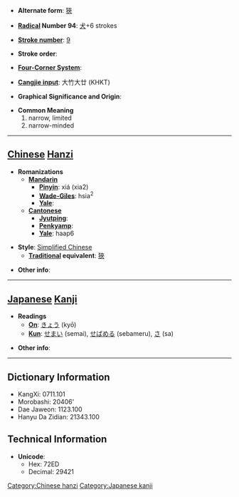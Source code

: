 * '''Alternate form''': [[狹]]

* '''[[Wiktionary:Chinese radical index| Radical]] Number 94''': [[Wiktionary:Chinese radical index 犬|犬]]+6 strokes

* '''[[Wiktionary:Chinese total strokes index|Stroke number]]''': [[Wiktionary:Chinese total strokes index 9|9]]

* '''Stroke order''': 

* '''[[Wiktionary:Chinese four corner index|Four-Corner System]]''': 

* '''[[Wiktionary:Chinese Cangjie index|Cangjie input]]''': 大竹大廿 (KHKT)

* '''Graphical Significance and Origin''': 

* '''Common Meaning'''
*#narrow, limited
*# narrow-minded


----

== [[Chinese]] [[Hanzi]] ==

* '''Romanizations'''
** '''[[Mandarin]]'''
*** '''[[Pinyin]]''': xiá (xia2)
*** '''[[Wade-Giles]]''': hsia<sup>2</sup>
*** '''[[Yale]]''': 
** '''[[Cantonese]]'''
*** '''[[Jyutping]]''':
*** '''[[Penkyamp]]''': 
*** '''[[Yale]]''': haap6

* '''Style''': [[Simplified Chinese]] 
** '''[[Traditional Chinese|Traditional]] equivalent''': [[狹]]

* '''Other info''': 

----

== [[Japanese]] [[Kanji]] ==

* '''Readings'''
** '''[[On]]''': [[きょう]] (kyō)
** '''[[Kun]]''': [[せまい]] (semai), [[せばめる]] (sebameru), [[さ]] (sa)

* '''Other info''':  

----

== Dictionary Information ==

* KangXi: 0711.101
* Morobashi: 20406'
* Dae Jaweon: 1123.100
* Hanyu Da Zidian: 21343.100

== Technical Information ==

* '''Unicode''':
** Hex: 72ED
** Decimal: 29421

[[Category:Chinese hanzi]]
[[Category:Japanese kanji]]